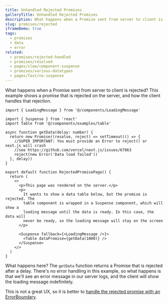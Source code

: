 ```yaml
---
title: Unhandled Rejected Promises
galleryTitle: Unhandled Rejected Promises
description: What happens when a Promise sent from server to client is rejected
slug: promises/rejected
iframeDemo: true
tags:
  - promises
  - data
  - error
related:
  - promises/rejected-handled
  - promises/resolved
  - pages/slow/component-suspense
  - promises/various-datatypes
  - pages/fast/no-suspense
---
```


What happens when a Promise sent from server to client is rejected? This example shows a promise that is rejected on the server, and how the client handles that rejection.

```page.tsx
import { LoadingMessage } from '@/components/LoadingMessage'

import { Suspense } from 'react'
import Table from '@/components/examples/table'

async function getData(delay: number) {
  return new Promise((resolve, reject) => setTimeout(() => {
    //SUPER IMPORTANT: You must provide an Error to reject() or next.js will crash
    //see https://github.com/vercel/next.js/issues/67863
    reject(new Error('Data load failed'))
  }, delay))
}

export default function RejectedPromisePage() {
  return (
    <>
      <p>This page was rendered on the server.</p>
      <p>
        It wants to show a data table below, but the promise is rejected. The
        table component is wrapped in a Suspense component, which will show a
        loading message until the data is ready. In this case, the data will
        never be ready, so the loading message will stay on the screen
      </p>

      <Suspense fallback={<LoadingMessage />}>
        <Table dataPromise={getData(1000)} />
      </Suspense>
    </>
  )
}

```

What happens here? The `getData` function returns a Promise that is rejected after a delay. There's no error handling in this example, so what happens is that we'll see an error message in our server logs, and the client will show the loading message indefinitely.

This is not a great UX, so it is better to [handle the rejected promise with an ErrorBoundary](/promises/rejected-handled).
